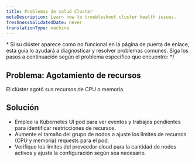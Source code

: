 ```yaml
---
title: Problemas de salud Cluster
metaDescription: Learn how to troubleshoot cluster health issues.
freshnessValidatedDate: never
translationType: machine
---
```


\* Si su clúster aparece como no funcional en la página de puerta de enlace, esta guía lo ayudará a diagnosticar y resolver problemas comunes. Siga los pasos a continuación según el problema específico que encuentre: \*/

## Problema: Agotamiento de recursos

El clúster agotó sus recursos de CPU o memoria.

## Solución

* Emplee la Kubernetes UI pod para ver eventos y trabajos pendientes para identificar restricciones de recursos.
* Aumente el tamaño del grupo de nodos o ajuste los límites de recursos (CPU y memoria) requests para el pod.
* Verifique los límites del proveedor cloud para la cantidad de nodos activos y ajuste la configuración según sea necesario.